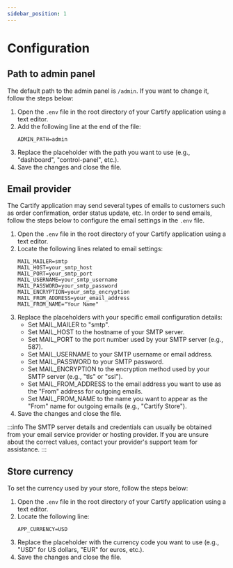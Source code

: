 ```yaml
---
sidebar_position: 1
---
```



# Configuration
<TOCInline toc={toc}/>

## Path to admin panel

The default path to the admin panel is `/admin`. If you want to change it, follow the steps below:

1. Open the `.env` file in the root directory of your Cartify application using a text editor.
2. Add the following line at the end of the file:
    ```text
    ADMIN_PATH=admin
    ```
3. Replace the placeholder with the path you want to use (e.g., "dashboard", "control-panel", etc.).
4. Save the changes and close the file.


## Email provider

The Cartify application may send several types of emails to customers such as order confirmation, order status update, etc. In order to send emails, follow the steps below to configure the email settings in the `.env` file.

1. Open the `.env` file in the root directory of your Cartify application using a text editor.
2. Locate the following lines related to email settings:
    ```text
    MAIL_MAILER=smtp
    MAIL_HOST=your_smtp_host
    MAIL_PORT=your_smtp_port
    MAIL_USERNAME=your_smtp_username
    MAIL_PASSWORD=your_smtp_password
    MAIL_ENCRYPTION=your_smtp_encryption
    MAIL_FROM_ADDRESS=your_email_address
    MAIL_FROM_NAME="Your Name"
    ```
3. Replace the placeholders with your specific email configuration details:
    * Set MAIL_MAILER to "smtp".
    * Set MAIL_HOST to the hostname of your SMTP server.
    * Set MAIL_PORT to the port number used by your SMTP server (e.g., 587).
    * Set MAIL_USERNAME to your SMTP username or email address.
    * Set MAIL_PASSWORD to your SMTP password.
    * Set MAIL_ENCRYPTION to the encryption method used by your SMTP server (e.g., "tls" or "ssl").
    * Set MAIL_FROM_ADDRESS to the email address you want to use as the "From" address for outgoing emails.
    * Set MAIL_FROM_NAME to the name you want to appear as the "From" name for outgoing emails (e.g., "Cartify Store").
4. Save the changes and close the file.

:::info
The SMTP server details and credentials can usually be obtained from your email service provider or hosting provider. If you are unsure about the correct values, contact your provider's support team for assistance.
:::

## Store currency

To set the currency used by your store, follow the steps below:

1. Open the `.env` file in the root directory of your Cartify application using a text editor.
2. Locate the following line:
    ```text
    APP_CURRENCY=USD
    ```
3. Replace the placeholder with the currency code you want to use (e.g., "USD" for US dollars, "EUR" for euros, etc.).
4. Save the changes and close the file.

